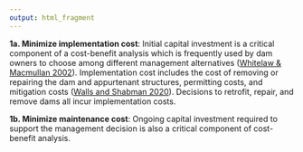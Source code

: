 ```yaml
---
output: html_fragment
---
```


**1a. Minimize implementation cost**: Initial capital investment is a critical component of a cost-benefit analysis which is frequently used by dam owners to choose among different management alternatives ([Whitelaw & Macmullan 2002](https://academic.oup.com/bioscience/article/52/8/724/255069)). Implementation cost includes the cost of removing or repairing the dam and appurtenant structures, permitting costs, and mitigation costs ([Walls and Shabman 2020](https://www.rff.org/publications/issue-briefs/funding-options-dam-removal-united-states/)). Decisions to retrofit, repair, and remove dams all incur implementation costs.    

**1b. Minimize maintenance cost**: Ongoing capital investment required to support the management decision is also a critical component of cost-benefit analysis.